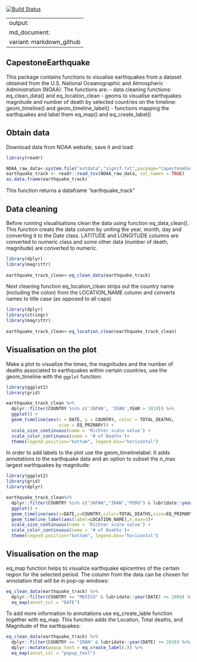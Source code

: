 [![Build Status](https://travis-ci.org/olb1605/CapestoneEarthquake.svg?branch=master)](https://travis-ci.org/olb1605/CapestoneEarthquake)

---
output:
  md_document:
    variant: markdown_github
---
## CapestoneEarthquake

This package contains functions to visualise earthquakes from a dataset obtained
from the U.S. National Oceanographic and Atmospheric Administration (NOAA).
The functions are:
- data cleaning functions: eq_clean_data() and eq_location_clean
- geoms to visualise earthquakes magnitude and number of death by selected countries on the timeline: geom_timeline() and geom_timeline_label()
- functions mapping the earthquakes and label them eq_map() and eq_create_label()

## Obtain data

Download data from NOAA website, save it and load:

```r
library(readr)

NOAA_raw_data<-system.file("extdata","signif.txt",package="CapestoneEarthquake")
earthquake_track <- readr::read_tsv(NOAA_raw_data, col_names = TRUE)
as.data.frame(earthquake_track)

```
This function returns a dataframe "earthquake_track"


## Data cleaning

Before running visualisations clean the data using function eq_data_clean(). This function creats the data column by uniting the year, month, day and converting it 
to the Date class. LATITUDE and LONGITUDE columns are converted to numeric class and some other data (number of death, magnitude) are converted  to numeric.

```r
library(dplyr)
library(magrittr)
 
earthquake_track_clean<-eq_clean_data(earthquake_track)

```

Next cleaning function eq_location_clean strips out the country name (including the colon) from the LOCATION_NAME column and converts names to title case (as opposed to all caps)

```r
library(dplyr)
library(stringr)
library(magrittr)
 
earthquake_track_clean<-eq_location_clean(earthquake_track_clean)

```


## Visualisation on the plot

Make a plot to visualize the times, the magnitudes and the number of deaths associated to earthquakes within certain countries, use the geom_timeline  with the `ggplot` function: 


```r
library(ggplot2)
library(grid)

earthquake_track_clean %>%
  dplyr::filter(COUNTRY %in% c('JAPAN', 'IRAN',YEAR > 2010)) %>%
  ggplot() +
  geom_timeline(aes(x = DATE, y = COUNTRY, color = TOTAL_DEATHS,
                    size = EQ_PRIMARY)) +
  scale_size_continuous(name = 'Richter scale value') +
  scale_color_continuous(name = '# of Deaths')+
  theme(legend.position="bottom", legend.box="horizontal")

```

In order to add labels to the plot use the geom_timelinelabel. It adds annotations to the earthquake data and an option to subset the n_max largest earthquakes by magnitude:

```r
library(ggplot2)
library(grid)
library(dplyr)

earthquake_track_clean%>%
  dplyr::filter(COUNTRY %in% c("JAPAN","IRAN","PERU") & lubridate::year(DATE) >= 2016) %>%
  ggplot() +
  geom_timeline(aes(x=DATE,y=COUNTRY,color=TOTAL_DEATHS,size=EQ_PRIMARY)) +
  geom_timeline_label(aes(label=LOCATION_NAME),n_max=3)+
  scale_size_continuous(name = 'Richter scale value') +
  scale_color_continuous(name = '# of Deaths')+
  theme(legend.position="bottom", legend.box="horizontal")

```

## Visualisation on the map

eq_map function helps to visualize earthquake epicentres of the certain region for the selected period. The column from the data can be chosen for annotation that will be in pop-up windows:

```r
eq_clean_data(earthquake_track) %>%
  dplyr::filter(COUNTRY == "MEXICO" & lubridate::year(DATE) >= 2000) %>% 
  eq_map(annot_col = "DATE")
```

To add more information to annotations use eq_create_lable function together with eq_map. This function adds the Location, Total deaths, and Magnitude of the earthquakes:

```r
eq_clean_data(earthquake_track) %>%
  dplyr::filter(COUNTRY == "IRAN" & lubridate::year(DATE) >= 2016) %>% 
  dplyr::mutate(popup_text = eq_create_label(.)) %>% 
  eq_map(annot_col = "popup_text")
```
